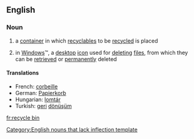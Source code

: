 ==English==

===Noun===
{{infl|en|noun}}[[Category:English nouns that lack inflection template]]

# a [[container]] in which [[recyclable]]s to be [[recycled]] is placed
# {{computing}} in [[Windows]]&trade;, a [[desktop]] [[icon]] used for [[deleting]] [[file]]s, from which they can be [[retrieved]] or [[permanently]] deleted

====Translations====
*French: [[corbeille]] {{f}}
*German: [[Papierkorb]] {{n}}
*Hungarian: [[lomtár]]
*Turkish: [[geri]] [[dönüşüm]]

[[fr:recycle bin]]